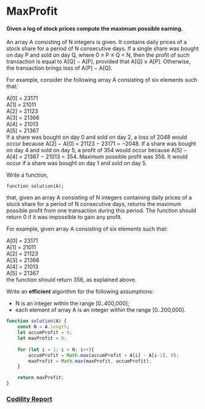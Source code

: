 # MaxProfit
#### Given a log of stock prices compute the maximum possible earning.

An array A consisting of N integers is given. It contains daily prices of a stock share for a period of N consecutive days. If a single share was bought on day P and sold on day Q, where 0 ≤ P ≤ Q < N, then the profit of such transaction is equal to A[Q] − A[P], provided that A[Q] ≥ A[P]. Otherwise, the transaction brings loss of A[P] − A[Q].

For example, consider the following array A consisting of six elements such that:

  A[0] = 23171  
  A[1] = 21011  
  A[2] = 21123  
  A[3] = 21366  
  A[4] = 21013  
  A[5] = 21367  
If a share was bought on day 0 and sold on day 2, a loss of 2048 would occur because A[2] − A[0] = 21123 − 23171 = −2048. If a share was bought on day 4 and sold on day 5, a profit of 354 would occur because A[5] − A[4] = 21367 − 21013 = 354. Maximum possible profit was 356. It would occur if a share was bought on day 1 and sold on day 5.

Write a function,

    function solution(A);

that, given an array A consisting of N integers containing daily prices of a stock share for a period of N consecutive days, returns the maximum possible profit from one transaction during this period. The function should return 0 if it was impossible to gain any profit.

For example, given array A consisting of six elements such that:

  A[0] = 23171  
  A[1] = 21011  
  A[2] = 21123  
  A[3] = 21366  
  A[4] = 21013  
  A[5] = 21367  
the function should return 356, as explained above.

Write an **efficient** algorithm for the following assumptions:

- N is an integer within the range [0..400,000];
- each element of array A is an integer within the range [0..200,000].


```javascript
function solution(A) {
    const N = A.length;
    let accumProfit = 0;
    let maxProfit = 0;
    
    for (let i = 1; i < N; i++){
        accumProfit = Math.max(accumProfit + A[i] - A[i-1], 0);
        maxProfit = Math.max(maxProfit, accumProfit);
    }

    return maxProfit;
}
```

### [Codility Report](https://app.codility.com/demo/results/training745NCB-STJ/)

